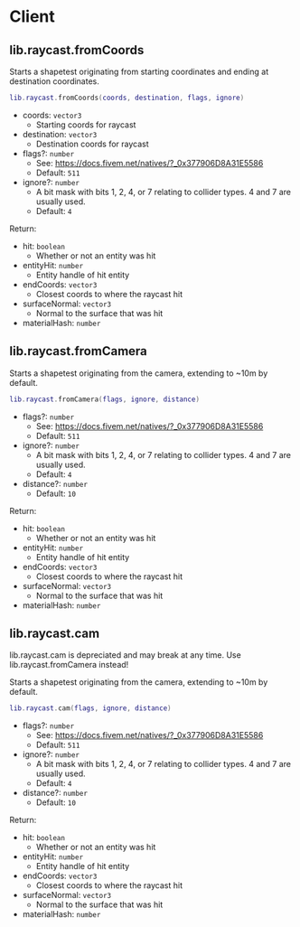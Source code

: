 
# Client

## lib.raycast.fromCoords

Starts a shapetest originating from starting coordinates and ending at destination coordinates.

```lua
lib.raycast.fromCoords(coords, destination, flags, ignore)
```

- coords: `vector3`
  - Starting coords for raycast
- destination: `vector3`
  - Destination coords for raycast
- flags?: `number`
  - See: https://docs.fivem.net/natives/?_0x377906D8A31E5586
  - Default: `511`
- ignore?: `number`
  - A bit mask with bits 1, 2, 4, or 7 relating to collider types. 4 and 7 are usually used.
  - Default: `4`

Return:

- hit: `boolean`
  - Whether or not an entity was hit
- entityHit: `number`
  - Entity handle of hit entity
- endCoords: `vector3`
  - Closest coords to where the raycast hit
- surfaceNormal: `vector3`
  - Normal to the surface that was hit
- materialHash: `number`

## lib.raycast.fromCamera

Starts a shapetest originating from the camera, extending to ~10m by default.

```lua
lib.raycast.fromCamera(flags, ignore, distance)
```

- flags?: `number`
  - See: https://docs.fivem.net/natives/?_0x377906D8A31E5586
  - Default: `511`
- ignore?: `number`
  - A bit mask with bits 1, 2, 4, or 7 relating to collider types. 4 and 7 are usually used.
  - Default: `4`
- distance?: `number`
  - Default: `10`

Return:

- hit: `boolean`
  - Whether or not an entity was hit
- entityHit: `number`
  - Entity handle of hit entity
- endCoords: `vector3`
  - Closest coords to where the raycast hit
- surfaceNormal: `vector3`
  - Normal to the surface that was hit
- materialHash: `number`

## lib.raycast.cam

<Callout type="warning">lib.raycast.cam is depreciated and may break at any time. Use lib.raycast.fromCamera instead!</Callout>

Starts a shapetest originating from the camera, extending to ~10m by default.

```lua
lib.raycast.cam(flags, ignore, distance)
```

- flags?: `number`
  - See: https://docs.fivem.net/natives/?_0x377906D8A31E5586
  - Default: `511`
- ignore?: `number`
  - A bit mask with bits 1, 2, 4, or 7 relating to collider types. 4 and 7 are usually used.
  - Default: `4`
- distance?: `number`
  - Default: `10`

Return:

- hit: `boolean`
  - Whether or not an entity was hit
- entityHit: `number`
  - Entity handle of hit entity
- endCoords: `vector3`
  - Closest coords to where the raycast hit
- surfaceNormal: `vector3`
  - Normal to the surface that was hit
- materialHash: `number`
